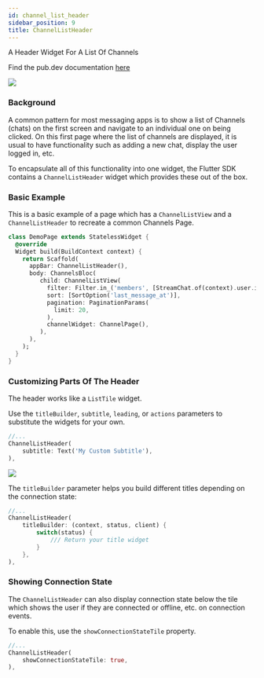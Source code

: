 ```yaml
---
id: channel_list_header
sidebar_position: 9
title: ChannelListHeader
---
```


A Header Widget For A List Of Channels

Find the pub.dev documentation [here](https://pub.dev/documentation/stream_chat_flutter/latest/stream_chat_flutter/ChannelListHeader-class.html)

![](../assets/channel_list_header.png)

### Background

A common pattern for most messaging apps is to show a list of Channels (chats) on the first screen
and navigate to an individual one on being clicked. On this first page where the list of channels are
displayed, it is usual to have functionality such as adding a new chat, display the user logged in, etc.

To encapsulate all of this functionality into one widget, the Flutter SDK contains a `ChannelListHeader`
widget which provides these out of the box.

### Basic Example

This is a basic example of a page which has a `ChannelListView` and a `ChannelListHeader` to recreate a
common Channels Page.

```dart
class DemoPage extends StatelessWidget {
  @override
  Widget build(BuildContext context) {
    return Scaffold(
      appBar: ChannelListHeader(),
      body: ChannelsBloc(
         child: ChannelListView(
           filter: Filter.in_('members', [StreamChat.of(context).user.id]),
           sort: [SortOption('last_message_at')],
           pagination: PaginationParams(
             limit: 20,
           ),
           channelWidget: ChannelPage(),
         ),
      ),
    );
  }
}
```

### Customizing Parts Of The Header

The header works like a `ListTile` widget.

Use the `titleBuilder`, `subtitle`, `leading`, or `actions` parameters to substitute the widgets for your own.

```dart
//...
ChannelListHeader(
    subtitle: Text('My Custom Subtitle'),
),
```

![](../assets/channel_list_header_custom_subtitle.png)

The `titleBuilder` parameter helps you build different titles depending on the connection state:

```dart
//...
ChannelListHeader(
    titleBuilder: (context, status, client) {
        switch(status) {
            /// Return your title widget
        }
    },
),
```

### Showing Connection State

The `ChannelListHeader` can also display connection state below the tile which shows the user if they
are connected or offline, etc. on connection events.

To enable this, use the `showConnectionStateTile` property.

```dart
//...
ChannelListHeader(
    showConnectionStateTile: true,
),
```
